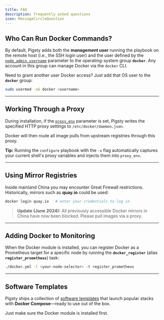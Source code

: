 ```yaml
---
title: FAQ
description: frequently asked questions
icon: MessageCircleQuestion
---
```



## Who Can Run Docker Commands?

By default, Pigsty adds both the **management user** running the playbook on the remote host (i.e., the SSH login user) and the user defined by the [`node_admin_username`](/docs/node/param/#node_admin_username) parameter to the operating-system group **`docker`**.
 Any account in this group can manage Docker via the `docker` CLI.

Need to grant another user Docker access? Just add that OS user to the **`docker`** group:

```bash
sudo usermod -aG docker <username>
```

------

## Working Through a Proxy

During installation, if the [`proxy_env`](/docs/infra/param/#proxy_env) parameter is set, Pigsty writes the specified HTTP proxy settings to `/etc/docker/daemon.json`.

Docker will then route all image pulls from upstream registries through this proxy.

**Tip:** Running the `configure` playbook with the `-x` flag automatically captures your current shell's proxy variables and injects them into `proxy_env`.

------

## Using Mirror Registries

Inside mainland China you may encounter Great Firewall restrictions. Historically, mirrors such as **quay.io** could be used:

```bash
docker login quay.io   # enter your credentials to log in
```

> **Update (June 2024):** All previously accessible Docker mirrors in China have now been blocked. Please pull images via a proxy.

------

## Adding Docker to Monitoring

When the Docker module is installed, you can register Docker as a Prometheus target for a specific node by running the **`docker_register`** (alias **`register_prometheus`**) task:

```bash
./docker.yml -l <your-node-selector> -t register_prometheus
```

------

## Software Templates

Pigsty ships a collection of [software templates](/docs/software/) that launch popular stacks with **Docker Compose**—ready to use out of the box.

Just make sure the Docker module is installed first.